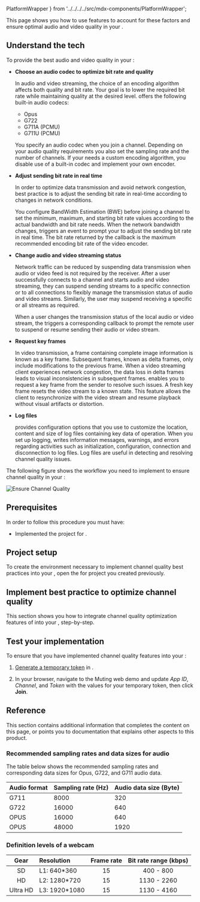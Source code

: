   PlatformWrapper
} from '../../../../src/mdx-components/PlatformWrapper';

<Introduction />

This page shows you how to use <Vpd k="SDK"/> features to account for these factors and ensure optimal audio and video quality in your <Vpd k="NAME" /> <Vpl k="CLIENT" />.

## Understand the tech

To provide the best audio and video quality in your <Vpl k="CLIENT"/>:

- **Choose an audio codec to optimize bit rate and quality**

  In audio and video streaming, the choice of an encoding algorithm affects both quality and bit rate. Your goal is to lower the required bit rate while maintaining quality at the desired level. <Vpd k="SDK" /> offers the following built-in audio codecs:

  - Opus
  - G722
  - G711A (PCMU) 
  - G711U (PCMU) 

  You specify an audio codec when you join a channel. Depending on your audio quality requirements you also set the sampling rate and the number of channels. If your <Vpl k="CLIENT"/> needs a custom encoding algorithm, you disable use of a built-in codec and implement your own encoder. 

- **Adjust sending bit rate in real time**

  In order to optimize data transmission and avoid network congestion, best practice is to adjust the sending bit rate in real-time according to changes in network conditions.

  You configure BandWidth Estimation (BWE) before joining a channel to set the minimum, maximum, and starting bit rate values according to the actual bandwidth and bit rate needs. When the network bandwidth changes, <Vpd k="SDK"/> triggers an event to prompt your <Vpl k="CLIENT"/> to adjust the sending bit rate in real time. The bit rate returned by the callback is the maximum recommended encoding bit rate of the video encoder.

- **Change audio and video streaming status**

  Network traffic can be reduced by suspending data transmission when audio or video feed is not required by the receiver. After a user successfully connects to a channel and starts audio and video streaming, they can suspend sending streams to a specific connection or to all connections to flexibly manage the transmission status of audio and video streams. Similarly, the user may suspend receiving a specific or all streams as required.

  When a user changes the transmission status of the local audio or video stream, the <Vpd k="SDK"/> triggers a corresponding callback to prompt the remote user to suspend or resume sending their audio or video stream.

- **Request key frames**

  In video transmission, a frame containing complete image information is known as a key frame. Subsequent frames, known as delta frames, only include modifications to the previous frame. When a video streaming client experiences network congestion, the data loss in delta frames leads to visual inconsistencies in subsequent frames. <Vpd k="SDK"/> enables you to request a key frame from the sender to resolve such issues. A fresh key frame resets the video stream to a known state. This feature allows the client to resynchronize with the video stream and resume playback without visual artifacts or distortion.

- **Log files** 

  <Vpd k="SDK"/> provides configuration options that you use to customize the location, content and size of log files containing key data of <Vpd k="SDK"/> operation. When you set up logging, <Vpd k="SDK"/> writes information messages, warnings, and errors regarding activities such as initialization, configuration, connection and disconnection to log files. Log files are useful in detecting and resolving channel quality issues.

The following figure shows the workflow you need to implement to ensure channel quality in your <Vpl k="CLIENT"/>:

![Ensure Channel Quality](https://agora-doc.s3.us-east-1.amazonaws.com/images/iot/iot-channel-quality.svg)

## Prerequisites

In order to follow this procedure you must have:

* Implemented the [<Vg k="GET_STARTED"/>](../get-started/get-started-sdk) project for <Vpd k="NAME"/>.

<Prerequisites/>

## Project setup

To create the environment necessary to implement channel quality best practices into your <Vpl k="CLIENT" />, open the [<Vg k="GET_STARTED"/>](../get-started/get-started-sdk) for <Vpd k="NAME"/> project you created previously.

<ProjectSetup />

## Implement best practice to optimize channel quality

This section shows you how to integrate channel quality optimization features of <Vpd k="SDK" /> into your <Vpl k="CLIENT" />, step-by-step.

<ProjectImplement />

## Test your implementation

To ensure that you have implemented channel quality features into your <Vpl k="CLIENT" />:

1. [Generate a temporary token](../get-started/manage-agora-account#generate-a-temporary-token) in <Vg k="CONSOLE" /> .

2. In your browser, navigate to the <Link target="_blank" to="https://webdemo.agora.io/basicMute/index.html"><Vg k="COMPANY" /> Muting web demo</Link> and update _App ID_, _Channel_, and _Token_ with the values for your temporary token, then click **Join**.

<ProjectTest />

## Reference

This section contains additional information that completes the content on this page, or points you to documentation that explains other aspects to this product.

### Recommended sampling rates and data sizes for audio

The table below shows the recommended sampling rates and corresponding data sizes for Opus, G722, and G711 audio data.

| Audio format | Sampling rate (Hz) | Audio data size (Byte) |
|------|------|-------|
| G711 | 8000 | 320 |
| G722 | 16000 | 640 |
| OPUS | 16000 | 640 |
| OPUS | 48000 | 1920 |

### Definition levels of a webcam

| Gear	| Resolution	| Frame rate	| Bit rate range (kbps) | 
|:---:|:---|:-:|:---:|
| SD	| L1: 640*360	| 15 | 400 - 800 |
| HD	| L2: 1280*720	| 15	| 1130 - 2260 | 
| Ultra HD	| L3: 1920*1080	| 15	| 1130 - 4160 | 

<Reference />
